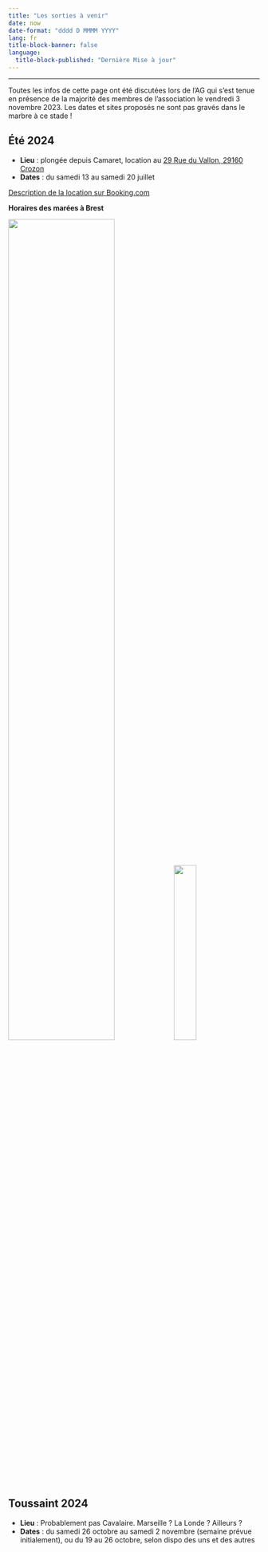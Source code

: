 ```yaml
---
title: "Les sorties à venir"
date: now
date-format: "dddd D MMMM YYYY"
lang: fr
title-block-banner: false
language:
  title-block-published: "Dernière Mise à jour"
---
```


----

Toutes les infos de cette page ont été discutées lors de l'AG qui s'est tenue en présence de la majorité des membres de l'association le vendredi 3 novembre 2023. Les dates et sites proposés ne sont pas gravés dans le marbre à ce stade !


<!-- ## Pâques 2024 -->

<!-- - **Lieu** : Cavalaire, au [690, avenue de la Castillane](https://www.google.fr/maps/place/690+Av.+de+la+Castillane,+83240+Cavalaire-sur-Mer/@43.1799155,6.5186244,17z/data=!3m1!4b1!4m6!3m5!1s0x12cece591e5930d7:0xb10c8954cab91355!8m2!3d43.1799155!4d6.5212047!16s%2Fg%2F11v03txd_3?entry=ttu) -->
<!-- - **Dates** : du samedi 13 au samedi 20 avril -->

<!-- [Description de la location sur Le Bon Coin](https://www.leboncoin.fr/locations_saisonnieres/1489618857.htm) -->

## Été 2024

- **Lieu** : plongée depuis Camaret, location au [29 Rue du Vallon, 29160 Crozon](https://www.google.fr/maps/place/29+Rue+du+Vallon,+29160+Crozon/@48.2422406,-4.4903547,17z/data=!4m6!3m5!1s0x4816c14558e67321:0xa6cbfd4677f8f404!8m2!3d48.242415!4d-4.4902283!16s%2Fg%2F11cs842dhp?entry=ttu)
- **Dates** : du samedi 13 au samedi 20 juillet

[Description de la location sur Booking.com](https://sp.booking.com/hotel/fr/ker-seasea-vue-mer-wifi.fr.html?aid=882988&label=adtechclicktripz-link-dcomparetofr-city-M1416272_pub-3127_campaign-4601_xqdz-7b5d51b969d7f7c70c6f8013c2940ff2_los-01_bw-007_lang-fr_curr-EUR_nrm-01_gstadt-02_gstkid-00_clkid-28cdeb005ec4ad5036e94e2e2fb2f2da&sid=81576bb4ed2502ce40882105f4059b69&checkin=2024-07-13;checkout=2024-07-20;dest_id=-1423109;dest_type=city;dist=0;group_adults=10;group_children=0;hapos=1;hpos=1;no_rooms=1;req_adults=10;req_children=0;room1=A%2CA%2CA%2CA%2CA%2CA%2CA%2CA%2CA%2CA;sb_price_type=total;soh=1;sr_order=popularity;srepoch=1712522013;srpvid=60dc908b0f520501;type=total;ucfs=1&#no_availability_msg)

**Horaires des marées à Brest**

![](img/Coef2024.png){width=65%}  ![](img/Maree2024.png){width=30%}


## Toussaint 2024

- **Lieu** : Probablement pas Cavalaire. Marseille ? La Londe ? Ailleurs ?
- **Dates** : du samedi 26 octobre au samedi 2 novembre (semaine prévue initialement), ou du 19 au 26 octobre, selon dispo des uns et des autres
